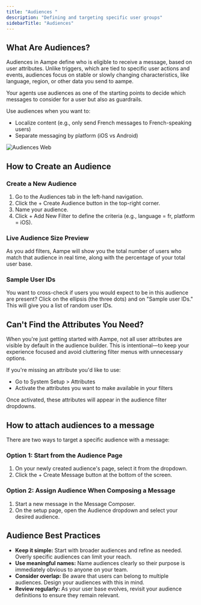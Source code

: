 ```yaml
---
title: "Audiences "
description: "Defining and targeting specific user groups"
sidebarTitle: "Audiences"
---
```


## What Are Audiences?

Audiences in Aampe define who is eligible to receive a message, based on user attributes. Unlike triggers, which are tied to specific user actions and events, audiences focus on stable or slowly changing characteristics, like language, region, or other data you send to aampe.

Your agents use audiences as one of the starting points to decide which messages to consider for a user but also as guardrails.

Use audiences when you want to:

- Localize content (e.g., only send French messages to French-speaking users)
- Separate messaging by platform (iOS vs Android)

![Audiences Web](/images/audiences.webp)

## How to Create an Audience

### Create a New Audience

1. Go to the Audiences tab in the left-hand navigation.
2. Click the \+ Create Audience button in the top-right corner.
3. Name your audience.
4. Click \+ Add New Filter to define the criteria (e.g., language = fr, platform = iOS).

### Live Audience Size Preview

As you add filters, Aampe will show you the total number of users who match that audience in real time, along with the percentage of your total user base.

### Sample User IDs

You want to cross-check if users you would expect to be in this audience are present? Click on the ellipsis (the three dots) and on "Sample user IDs." This will give you a list of random user IDs.

## Can't Find the Attributes You Need?

When you're just getting started with Aampe, not all user attributes are visible by default in the audience builder. This is intentional—to keep your experience focused and avoid cluttering filter menus with unnecessary options.

If you're missing an attribute you'd like to use:

- Go to System Setup \> Attributes
- Activate the attributes you want to make available in your filters

Once activated, these attributes will appear in the audience filter dropdowns.

## How to attach audiences to a message

There are two ways to target a specific audience with a message:

### Option 1: Start from the Audience Page

1. On your newly created audience's page, select it from the dropdown.
2. Click the \+ Create Message button at the bottom of the screen.

### Option 2: Assign Audience When Composing a Message

1. Start a new message in the Message Composer.
2. On the setup page, open the Audience dropdown and select your desired audience.

## Audience Best Practices

- **Keep it simple:** Start with broader audiences and refine as needed. Overly specific audiences can limit your reach.
- **Use meaningful names:** Name audiences clearly so their purpose is immediately obvious to anyone on your team.
- **Consider overlap:** Be aware that users can belong to multiple audiences. Design your audiences with this in mind.
- **Review regularly:** As your user base evolves, revisit your audience definitions to ensure they remain relevant.